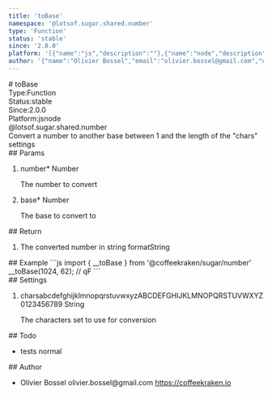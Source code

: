```yaml
---
title: 'toBase'
namespace: '@lotsof.sugar.shared.number'
type: 'Function'
status: 'stable'
since: '2.0.0'
platform: '[{"name":"js","description":""},{"name":"node","description":""}]'
author: '{"name":"Olivier Bossel","email":"olivier.bossel@gmail.com","url":"https://coffeekraken.io"}'
---
```

<div class="docmap-mdx">
# toBase
<div class="_metas">
<div class="_type"><span class="_type-label">Type:</span><span class="_type-value">Function</span></div>
<div class="_status"><span class="_status-label">Status:</span><span class="_status-value -stable">stable</span></div>
<div class="_since"><span class="_since-label">Since:</span><span class="_since-value">2.0.0</span></div>
<div class="_platform"><span class="_platform-label">Platform:</span><span class="_platform-value">js</span><span class="_platform-value">node</span></div>
</div>
<div class="_namespace">@lotsof.sugar.shared.number</div>
<div class="_description">
Convert a number to another base between 1 and the length of the &quot;chars&quot; settings
</div>
<div class="_params">
## Params
<ol class="_list">
<li class="_item">
<span class="_name">number<span class="_required">*</span></span><span class="_default"></span> <span class="_type">Number</span>
<p class="_description">The number to convert</p>
</li>
<li class="_item">
<span class="_name">base<span class="_required">*</span></span><span class="_default"></span> <span class="_type">Number</span>
<p class="_description">The base to convert to</p>
</li>
</ol>
</div>
<div class="_return">
## Return
<ol class="_list">
<li class="_item">
<span class="_description">The converted number in string format</span><span class="_default"></span><span class="_type">String</span>
</li>
</ol>
</div>
<div class="_examples">
## Example
```js
import { __toBase } from '@coffeekraken/sugar/number'
__toBase(1024, 62); // qF
```
</div>
<div class="_settings">
## Settings
<ol class="_list">
<li class="_item">
<span class="_name">chars</span><span class="_default">abcdefghijklmnopqrstuvwxyzABCDEFGHIJKLMNOPQRSTUVWXYZ0123456789</span> <span class="_type">String</span>
<p class="_description">The characters set to use for conversion</p>
</li>
</ol>
</div>
<div class="_todo">
## Todo
<ul class="_list">
<li class="_item">
<span class="_description">tests</span>
<span class="_priority -normal">normal</span>
</li>
</ul>
</div>
<div class="_author">
## Author
<ul class="_list">
<li class="_item">
<span class="_name">Olivier Bossel</span>
<span class="_email">olivier.bossel@gmail.com</span>
<a href="https://coffeekraken.io" target="_blank" class="_url">https://coffeekraken.io</a>
</li>
</ul>
</div>
</div>
